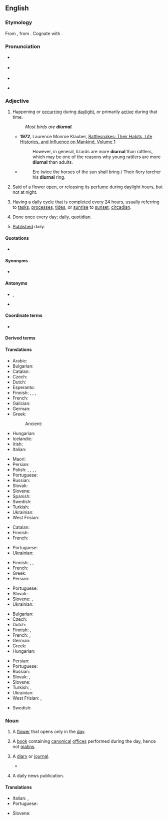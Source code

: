 ==English==
{{was wotd|2008|December|2}}

===Etymology===
{{PIE root|en|dyew}}
From {{etyl|la|en}} {{m|la|diurnālis}}, from {{m|la|diēs||day}}. Cognate with {{m|en|journal}}.

===Pronunciation===
* {{a|UK}} {{IPA|en|/daɪˈɜːnəɫ/}}
* {{a|US}} {{IPA|en|/daɪˈɝ.nəl/}}
* {{audio|en|en-us-diurnal.ogg|Audio (US)}}
* {{audio|en|en-au-diurnal.ogg|Audio (AU)}}
*: {{rhymes|en|ɜː(r)nəl}}

===Adjective===
{{en-adj}}

# Happening or [[occur]]ring during [[daylight]], or primarily [[active]] during that time.
#: ''Most birds are '''diurnal'''.''
#* '''1972''', Laurence Monroe Klauber, [https://books.google.com/books?id=ijblNZQrk_wC&pg=PA447&dq=%22more+diurnal%22&hl=en&sa=X&ved=0ahUKEwjRmeiD3OTOAhVFxGMKHRvzBpgQ6AEIRDAH#v=onepage&q=%22more%20diurnal%22&f=false Rattlesnakes: Their Habits, Life Histories, and Influence on Mankind, Volume 1]
#*: However, in general, lizards are more '''diurnal''' than rattlers, which may be one of the reasons why young rattlers are more '''diurnal''' than adults.
#* {{rfdatek|en|Shakespeare}}
#*: Ere twice the horses of the sun shall bring / Their fiery torcher his '''diurnal''' ring.
# {{lb|en|botany}} Said of a flower [[open]], or releasing its [[perfume]] during daylight hours, but not at night.
# Having a daily [[cycle]] that is completed every 24 hours, usually referring to [[tasks]], [[processes]], [[tides]], or [[sunrise]] to [[sunset]]; [[circadian]].
# {{lb|en|uncommon}} Done [[once]] every day; [[daily]], [[quotidian]].
# {{lb|en|archaic}} [[publish|Published]] daily.

====Quotations====
* {{seeCites|en}}

====Synonyms====
* {{sense|having a daily cycle}} {{l|en|circadian}} {{qualifier|biology}}

====Antonyms====
* {{sense|happening or active during the day}} {{l|en|nocturnal}}, {{l|en|nightly}}
* {{sense|active or open during the day}} {{l|en|nocturnal}}

====Coordinate terms====
* {{sense|active or open during the day}} {{l|en|crepuscular}}

====Derived terms====
{{der3|en|diurnal aberration|diurnal arc|diurnalist|diurnality|diurnally|diurnalness|equidiurnal|intradiurnal|nondiurnal|semidiurnal|sesquidiurnal|terdiurnal}}

====Translations====
{{trans-top|happening during daylight; primarily active during the day}}
* Arabic: {{t|ar|نَهَارِيٌّ}}
* Bulgarian: {{t|bg|дне́вен}}
* Catalan: {{t+|ca|diürn}}
* Czech: {{t+|cs|denní|c}}
* Dutch: {{t|nl|dagactief}}
* Esperanto: {{t+|eo|taga}}
* Finnish: {{t+|fi|päivä|alt=päivä-}}, {{t|fi|päiväaikainen}}, {{t|fi|päiväaktiivinen}}, {{t|fi|diurnaalinen}}
* French: {{t+|fr|diurne}}
* Galician: {{t|gl|diurno|m}}
* German: {{t+|de|tagaktiv}}
* Greek: {{t+|el|ημερήσιος|m}}
*: Ancient: {{t|grc|ἡμερινός}}
* Hungarian: {{t+|hu|nappali}}
* Icelandic: {{t|is|dagdýr}}
* Irish: {{t|ga|laethúil}}
* Italian: {{t+|it|diurno}}
{{trans-mid}}
* Maori: {{t|mi|moepō}}
* Persian: {{t+|fa|روزانه|tr=ruzâne|sc=fa-Arab}}
* Polish: {{t+|pl|dzienny|m}}, {{t|pl|dzienna|f}}, {{t|pl|dzienne|n}}, {{t|pl|dzienni|m-p}}, {{t|pl|dzienne|f-p|n-p}}
* Portuguese: {{t+|pt|diurno}}
* Russian: {{t+|ru|дневно́й}}
* Slovak: {{t+|sk|denný}}
* Slovene: {{t|sl|dneven}}
* Spanish: {{t|es|diurno}}
* Swedish: {{t|sv|dags-}}
* Turkish: {{t|tr|gündüzcül}}
* Ukrainian: {{t|uk|денний|sc=Cyrl}}
* West Frisian: {{t+check|fy|dei|alt=dei-}} <!-- was "[[dei]]-" - assumed inflected form or vocalised spelling; please verify if linking is acceptable. see [[User:Kephir/gadgets/xte#Translation_fixing]] -->
{{trans-bottom}}

{{trans-top|botany; of flowers open or releasing perfume during the day}}
* Catalan: {{t+|ca|diürn}}
* Finnish: {{t|fi|[[päivä|päiväksi]] [[kukka|kukkansa]] [[avaava]]}}
* French: {{t+|fr|diurne}}
{{trans-mid}}
* Portuguese: {{t+|pt|diurno}}
* Ukrainian: {{t|uk|денний}}
{{trans-bottom}}

{{trans-top|having a daily cycle}}
* Finnish: {{t+|fi|päivittäinen}}, {{t|fi|vuorokautinen}}, {{t+|fi|vuorokausi|alt=vuorokausi-}}
* French: {{t+|fr|journalier}}
* Greek: {{t+|el|ημερήσιος|m}}
* Persian: {{t+|fa|روزانه|tr=ruzâne|sc=fa-Arab}}
{{trans-mid}}
* Portuguese: {{t+|pt|diário}}
* Slovak: {{t|sk|každodenný}}
* Slovene: {{t|sl|dneven}}, {{qualifier|biological}} {{t|sl|cirkadiaden}}
* Ukrainian: {{t|uk|добовий|sc=Cyrl}}
{{trans-bottom}}

{{trans-top|done once every day}}
* Bulgarian: {{t+|bg|ежедне́вен}}
* Czech: {{t+|cs|denní|c}}
* Dutch: {{t+|nl|dagelijks}}
* Finnish: {{t+|fi|päivittäinen}}, {{t+|fi|jokapäiväinen}}
* French: {{t+|fr|journalier}}, {{t+|fr|quotidien}}
* German: {{t+|de|täglich}}
* Greek: {{t+|el|ημερήσιος|m}}
* Hungarian: {{t+|hu|napi}}
{{trans-mid}}
* Persian: {{t|fa|روزی یک بار|tr=ruzi yek bâr|sc=fa-Arab}}
* Portuguese: {{t+|pt|diário}}
* Russian: {{t+|ru|ежедне́вный}}
* Slovak: {{t+|sk|denný}}, {{t|sk|každodenný}}
* Slovene: {{t|sl|dneven}}
* Turkish: {{t+|tr|günlük}}, {{t|tr|gün be gün}}
* Ukrainian: {{t|uk|щоденний}}
* West Frisian: {{t|fy|deisk}}, {{t|fy|deistich}}
{{trans-bottom}}

{{checktrans-top}}
* Swedish: {{qualifier|as 24-hr period, including nighttime}} {{t+check|sv|dygn}} <!-- This was under the botany sense. Seems wrong, because the basic meaning of the word is "day" -->
{{trans-mid}}
{{trans-bottom}}

===Noun===
{{en-noun}}

# A [[flower]] that opens only in the [[day]].
# {{lb|en|Catholicism}} A [[book]] containing [[canonical]] [[office]]s performed during the day, hence not [[matins]].
# {{lb|en|archaic}} A [[diary]] or [[journal]].
#* {{quote-book|en|year=1663|title={{w|Hudibras}}|author=Samuel Butler|section=part 1, [[s:Hudibras/Part 1/Canto 2|canto 2]]|passage=He was by birth, some authors write, / A Russian, some a [[Muscovite]], / And 'mong the [[Cossack]]s had been bred, / Of whom we in '''diurnals''' read.}}
# {{lb|en|archaic}} A daily news publication.

====Translations====
{{trans-top|A flower that opens during the day}}
{{trans-mid}}
{{trans-bottom}}

{{trans-top|A book of canonical offices}}
* Italian: {{t+|it|diurno}}, {{t|it|diurnale}}
* Portuguese: {{t+|pt|diurno|m}}
{{trans-mid}}
* Slovene: {{t+|sl|dnevnik|m}}
{{trans-bottom}}

{{topics|en|Day|Flowers|Periodicals}}